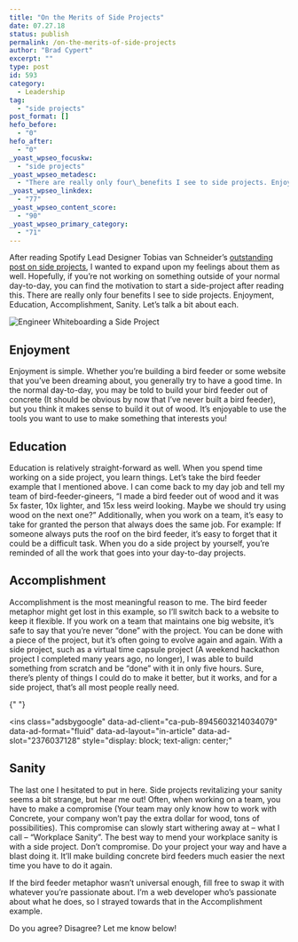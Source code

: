 ```yaml
---
title: "On the Merits of Side Projects"
date: 07.27.18
status: publish
permalink: /on-the-merits-of-side-projects
author: "Brad Cypert"
excerpt: ""
type: post
id: 593
category:
  - Leadership
tag:
  - "side projects"
post_format: []
hefo_before:
  - "0"
hefo_after:
  - "0"
_yoast_wpseo_focuskw:
  - "side projects"
_yoast_wpseo_metadesc:
  - "There are really only four\_benefits I see to side projects. Enjoyment, Education, Accomplishment, Sanity. Let's talk a bit about each."
_yoast_wpseo_linkdex:
  - "77"
_yoast_wpseo_content_score:
  - "90"
_yoast_wpseo_primary_category:
  - "71"
---
```


After reading Spotify Lead Designer Tobias van Schneider’s [outstanding post on side projects](http://firstround.com/review/Spotifys-Design-Lead-on-Why-Side-Projects-Should-be-Stupid/), I wanted to expand upon my feelings about them as well. Hopefully, if you’re not working on something outside of your normal day-to-day, you can find the motivation to start a side-project after reading this. There are really only four benefits I see to side projects. Enjoyment, Education, Accomplishment, Sanity. Let’s talk a bit about each.

![Engineer Whiteboarding a Side Project](http://www.bradcypert.com/wp-content/uploads/2018/07/side.jpeg)

## Enjoyment

Enjoyment is simple. Whether you’re building a bird feeder or some website that you’ve been dreaming about, you generally try to have a good time. In the normal day-to-day, you may be told to build your bird feeder out of concrete (It should be obvious by now that I’ve never built a bird feeder), but you think it makes sense to build it out of wood. It’s enjoyable to use the tools you want to use to make something that interests you!

## Education

Education is relatively straight-forward as well. When you spend time working on a side project, you learn things. Let’s take the bird feeder example that I mentioned above. I can come back to my day job and tell my team of bird-feeder-gineers, “I made a bird feeder out of wood and it was 5x faster, 10x lighter, and 15x less weird looking. Maybe we should try using wood on the next one?” Additionally, when you work on a team, it’s easy to take for granted the person that always does the same job. For example: If someone always puts the roof on the bird feeder, it’s easy to forget that it could be a difficult task. When you do a side project by yourself, you’re reminded of all the work that goes into your day-to-day projects.

## Accomplishment

Accomplishment is the most meaningful reason to me. The bird feeder metaphor might get lost in this example, so I’ll switch back to a website to keep it flexible. If you work on a team that maintains one big website, it’s safe to say that you’re never “done” with the project. You can be done with a piece of the project, but it’s often going to evolve again and again. With a side project, such as a virtual time capsule project (A weekend hackathon project I completed many years ago, no longer), I was able to build something from scratch and be “done” with it in only five hours. Sure, there’s plenty of things I could do to make it better, but it works, and for a side project, that’s all most people really need.

<script async="" src="//pagead2.googlesyndication.com/pagead/js/adsbygoogle.js"></script>{" "}

<ins
  class="adsbygoogle"
  data-ad-client="ca-pub-8945603214034079"
  data-ad-format="fluid"
  data-ad-layout="in-article"
  data-ad-slot="2376037128"
  style="display: block; text-align: center;"
></ins>
<script>(adsbygoogle = window.adsbygoogle || []).push({});</script>

## Sanity

The last one I hesitated to put in here. Side projects revitalizing your sanity seems a bit strange, but hear me out! Often, when working on a team, you have to make a compromise (Your team may only know how to work with Concrete, your company won’t pay the extra dollar for wood, tons of possibilities). This compromise can slowly start withering away at – what I call – “Workplace Sanity”. The best way to mend your workplace sanity is with a side project. Don’t compromise. Do your project your way and have a blast doing it. It’ll make building concrete bird feeders much easier the next time you have to do it again.

If the bird feeder metaphor wasn’t universal enough, fill free to swap it with whatever you’re passionate about. I’m a web developer who’s passionate about what he does, so I strayed towards that in the Accomplishment example.

Do you agree? Disagree? Let me know below!
